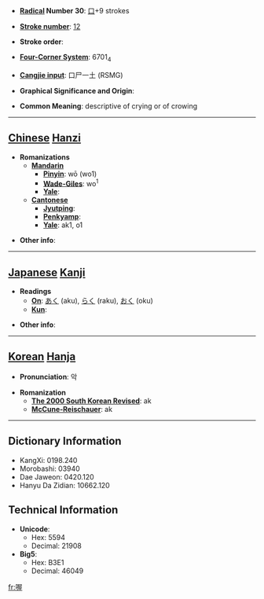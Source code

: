 * '''[[Wiktionary:Chinese radical index| Radical]] Number 30''': [[Wiktionary:Chinese radical index 口|口]]+9 strokes

* '''[[Wiktionary:Chinese total strokes index|Stroke number]]''': [[Wiktionary:Chinese total strokes index 12|12]]

* '''Stroke order''': 

* '''[[Wiktionary:Chinese four corner index|Four-Corner System]]''': 6701<sub>4</sub>

* '''[[Wiktionary:Chinese Cangjie index|Cangjie input]]''': 口尸一土 (RSMG)

* '''Graphical Significance and Origin''': 

* '''Common Meaning''': descriptive of crying or of crowing

----

== [[Chinese]] [[Hanzi]] ==

* '''Romanizations'''
** '''[[Mandarin]]'''
*** '''[[Pinyin]]''': wō (wo1)
*** '''[[Wade-Giles]]''': wo<sup>1</sup>
*** '''[[Yale]]''': 
** '''[[Cantonese]]'''
*** '''[[Jyutping]]''':
*** '''[[Penkyamp]]''': 
*** '''[[Yale]]''': ak1, o1

* '''Other info''': 

----

== [[Japanese]] [[Kanji]] ==

* '''Readings'''
** '''[[On]]''': [[あく]] (aku), [[らく]] (raku), [[おく]] (oku)
** '''[[Kun]]''': 

* '''Other info''':  

----

== [[Korean]] [[Hanja]] ==

* '''Pronunciation''': 악

* '''Romanization'''
** '''[[The 2000 South Korean Revised Romanization|The 2000 South Korean Revised]]''': ak
** '''[[McCune-Reischauer]]''': ak

----

== Dictionary Information ==

* KangXi: 0198.240
* Morobashi: 03940
* Dae Jaweon: 0420.120
* Hanyu Da Zidian: 10662.120

== Technical Information ==

* '''Unicode''':
** Hex: 5594
** Decimal: 21908
* '''Big5''':
** Hex: B3E1
** Decimal: 46049

[[fr:喔]]